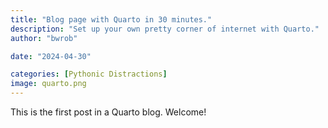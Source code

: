 ```yaml
---
title: "Blog page with Quarto in 30 minutes."
description: "Set up your own pretty corner of internet with Quarto."
author: "bwrob"

date: "2024-04-30"

categories: [Pythonic Distractions]
image: quarto.png
---
```


This is the first post in a Quarto blog. Welcome!
